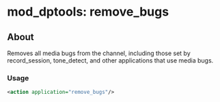 
# mod_dptools: remove_bugs 

 

## About

Removes all media bugs from the channel, including those set by record\_session, tone\_detect, and other applications that use media bugs.

### Usage

```xml
<action application="remove_bugs"/>
```


